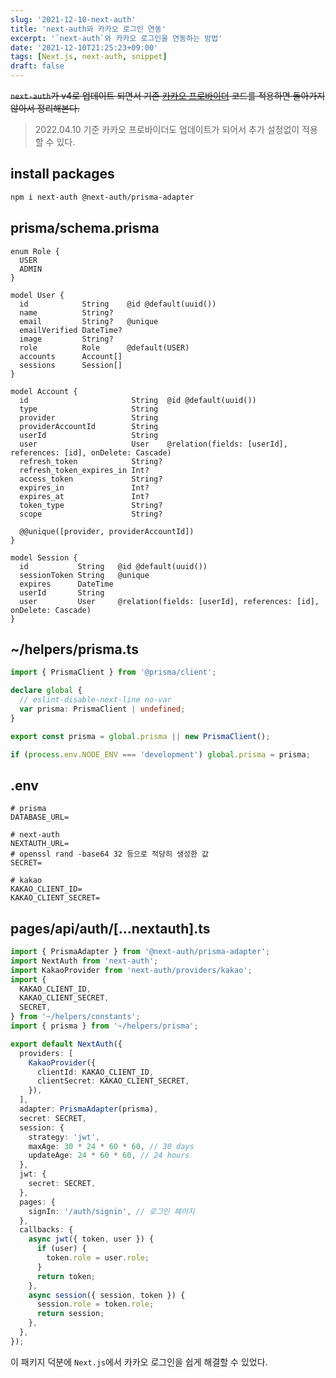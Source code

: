 ```yaml
---
slug: '2021-12-10-next-auth'
title: 'next-auth와 카카오 로그인 연동'
excerpt: '`next-auth`와 카카오 로그인을 연동하는 방법'
date: '2021-12-10T21:25:23+09:00'
tags: [Next.js, next-auth, snippet]
draft: false
---
```


~~`next-auth`가 v4로 업데이트 되면서 기존 [카카오 프로바이더](https://next-auth.js.org/providers/kakao) 코드를 적용하면 돌아가지 않아서 정리해본다.~~

> 2022.04.10 기준 카카오 프로바이더도 업데이트가 되어서 추가 설정없이 적용할 수 있다.

## install packages

```sh
npm i next-auth @next-auth/prisma-adapter
```

## prisma/schema.prisma

```prisma
enum Role {
  USER
  ADMIN
}

model User {
  id            String    @id @default(uuid())
  name          String?
  email         String?   @unique
  emailVerified DateTime?
  image         String?
  role          Role      @default(USER)
  accounts      Account[]
  sessions      Session[]
}

model Account {
  id                       String  @id @default(uuid())
  type                     String
  provider                 String
  providerAccountId        String
  userId                   String
  user                     User    @relation(fields: [userId], references: [id], onDelete: Cascade)
  refresh_token            String?
  refresh_token_expires_in Int?
  access_token             String?
  expires_in               Int?
  expires_at               Int?
  token_type               String?
  scope                    String?

  @@unique([provider, providerAccountId])
}

model Session {
  id           String   @id @default(uuid())
  sessionToken String   @unique
  expires      DateTime
  userId       String
  user         User     @relation(fields: [userId], references: [id], onDelete: Cascade)
}
```

## ~/helpers/prisma.ts

```ts
import { PrismaClient } from '@prisma/client';

declare global {
  // eslint-disable-next-line no-var
  var prisma: PrismaClient | undefined;
}

export const prisma = global.prisma || new PrismaClient();

if (process.env.NODE_ENV === 'development') global.prisma = prisma;
```

## .env

```env
# prisma
DATABASE_URL=

# next-auth
NEXTAUTH_URL=
# openssl rand -base64 32 등으로 적당히 생성한 값
SECRET=

# kakao
KAKAO_CLIENT_ID=
KAKAO_CLIENT_SECRET=
```

## pages/api/auth/\[...nextauth\].ts

```ts
import { PrismaAdapter } from '@next-auth/prisma-adapter';
import NextAuth from 'next-auth';
import KakaoProvider from 'next-auth/providers/kakao';
import {
  KAKAO_CLIENT_ID,
  KAKAO_CLIENT_SECRET,
  SECRET,
} from '~/helpers/constants';
import { prisma } from '~/helpers/prisma';

export default NextAuth({
  providers: [
    KakaoProvider({
      clientId: KAKAO_CLIENT_ID,
      clientSecret: KAKAO_CLIENT_SECRET,
    }),
  ],
  adapter: PrismaAdapter(prisma),
  secret: SECRET,
  session: {
    strategy: 'jwt',
    maxAge: 30 * 24 * 60 * 60, // 30 days
    updateAge: 24 * 60 * 60, // 24 hours
  },
  jwt: {
    secret: SECRET,
  },
  pages: {
    signIn: '/auth/signin', // 로그인 페이지
  },
  callbacks: {
    async jwt({ token, user }) {
      if (user) {
        token.role = user.role;
      }
      return token;
    },
    async session({ session, token }) {
      session.role = token.role;
      return session;
    },
  },
});
```

이 패키지 덕분에 `Next.js`에서 카카오 로그인을 쉽게 해결할 수 있었다.

